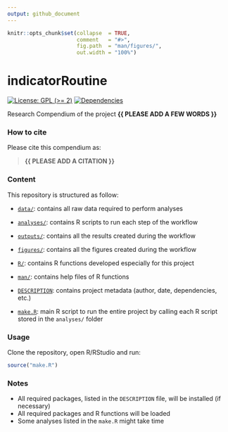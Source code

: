 ```yaml
---
output: github_document
---
```


<!-- README.md is generated from README.Rmd. Please edit that file -->


```r
knitr::opts_chunk$set(collapse  = TRUE,
                      comment   = "#>",
                      fig.path  = "man/figures/",
                      out.width = "100%")
```



# indicatorRoutine


<!-- badges: start -->
[![License: GPL (>= 2)](https://img.shields.io/badge/License-GPL%20%28%3E%3D%202%29-blue.svg)](https://choosealicense.com/licenses/gpl-2.0/)
[![Dependencies](https://img.shields.io/badge/dependencies-2/94-green?style=flat)](#)
<!-- badges: end -->


Research Compendium of the project **{{ PLEASE ADD A FEW WORDS }}**



### How to cite

Please cite this compendium as: 

> **{{ PLEASE ADD A CITATION }}**



### Content

This repository is structured as follow:

- [`data/`](https://github.com/MathildeVimont/indicatorRoutine/tree/master/data):
contains all raw data required to perform analyses

- [`analyses/`](https://github.com/MathildeVimont/indicatorRoutine/tree/master/analyses/):
contains R scripts to run each step of the workflow

- [`outputs/`](https://github.com/MathildeVimont/indicatorRoutine/tree/master/outputs):
contains all the results created during the workflow

- [`figures/`](https://github.com/MathildeVimont/indicatorRoutine/tree/master/figures):
contains all the figures created during the workflow

- [`R/`](https://github.com/MathildeVimont/indicatorRoutine/tree/master/R):
contains R functions developed especially for this project

- [`man/`](https://github.com/MathildeVimont/indicatorRoutine/tree/master/man):
contains help files of R functions

- [`DESCRIPTION`](https://github.com/MathildeVimont/indicatorRoutine/tree/master/DESCRIPTION):
contains project metadata (author, date, dependencies, etc.)

- [`make.R`](https://github.com/MathildeVimont/indicatorRoutine/tree/master/make.R):
main R script to run the entire project by calling each R script stored in the `analyses/` folder



### Usage

Clone the repository, open R/RStudio and run:

```r
source("make.R")
```



### Notes

- All required packages, listed in the `DESCRIPTION` file, will be installed (if necessary)
- All required packages and R functions will be loaded
- Some analyses listed in the `make.R` might take time
